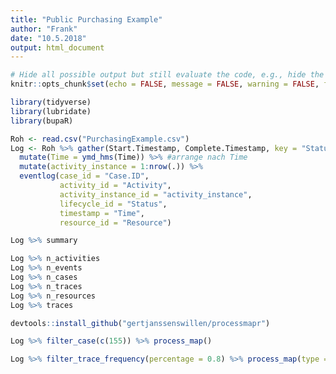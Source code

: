 ```yaml
---
title: "Public Purchasing Example"
author: "Frank"
date: "10.5.2018"
output: html_document
---
```


```r
# Hide all possible output but still evaluate the code, e.g., hide the R source code (echo=FALSE), hide text output (results='hide'), hide warnings, hide messages, hide plots, and so on.
knitr::opts_chunk$set(echo = FALSE, message = FALSE, warning = FALSE, fig.align = "center")

library(tidyverse)
library(lubridate)
library(bupaR)
```


```r
Roh <- read.csv("PurchasingExample.csv")
Log <- Roh %>% gather(Start.Timestamp, Complete.Timestamp, key = "Status", value = "Time") %>% 
  mutate(Time = ymd_hms(Time)) %>% #arrange nach Time
  mutate(activity_instance = 1:nrow(.)) %>% 
  eventlog(case_id = "Case.ID",
           activity_id = "Activity",
           activity_instance_id = "activity_instance",
           lifecycle_id = "Status",
           timestamp = "Time",
           resource_id = "Resource")

Log %>% summary

Log %>% n_activities
Log %>% n_events
Log %>% n_cases
Log %>% n_traces
Log %>% n_resources
Log %>% traces

devtools::install_github("gertjanssenswillen/processmapr")

Log %>% filter_case(c(155)) %>% process_map()

Log %>% filter_trace_frequency(percentage = 0.8) %>% process_map(type = frequency("absolute"))

```

